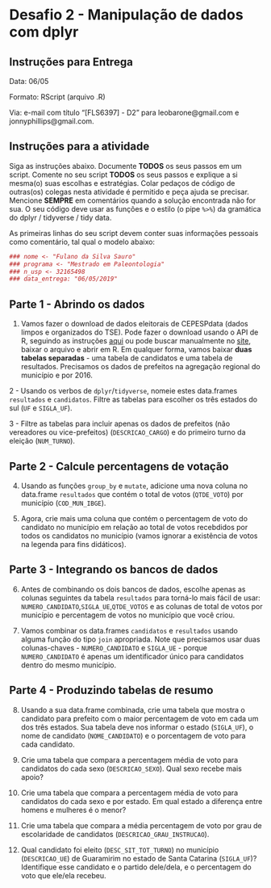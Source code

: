 # Desafio 2 - Manipulação de dados com dplyr

## Instruções para Entrega

Data: 06/05

Formato: RScript (arquivo .R)

Via: e-mail com título "[FLS6397] - D2" para leobarone@gmail.com e jonnyphillips@gmail.com.

## Instruções para a atividade
Siga as instruções abaixo. Documente __TODOS__ os seus passos em um script. Comente no seu script __TODOS__ os seus passos e explique a si mesma(o) suas escolhas e estratégias. Colar pedaços de código de outras(os) colegas nesta atividade é permitido e peça ajuda se precisar. Mencione __SEMPRE__ em comentários quando a solução encontrada não for sua. O seu código deve usar as funções e o estilo (o pipe `%>%`) da gramática do dplyr / tidyverse / tidy data.

As primeiras linhas do seu script devem conter suas informações pessoais como comentário, tal qual o modelo abaixo:

```r
### nome <- "Fulano da Silva Sauro"
### programa <- "Mestrado em Paleontologia"
### n_usp <- 32165498
### data_entrega: "06/05/2019"
```

## Parte 1 - Abrindo os dados

1. Vamos fazer o download de dados eleitorais de CEPESPdata (dados limpos e organizados do TSE). Pode fazer o download usando o API de R, seguindo as instruções [aqui](https://github.com/Cepesp-Fgv/cepesp-r) ou pode buscar manualmente no [site](http://www.cepesp.io/cepesp-data/), baixar o arquivo e abrir em R. Em qualquer forma, vamos baixar **duas tabelas separadas** - uma tabela de candidatos e uma tabela de resultados. Precisamos os dados de prefeitos na agregação regional do município e por 2016. 

2 - Usando os verbos de `dplyr`/`tidyverse`, nomeie estes data.frames `resultados` e `candidatos`. Filtre as tabelas para escolher os três estados do sul (`UF` e `SIGLA_UF`).

3 - Filtre as tabelas para incluir apenas os dados de prefeitos (não vereadores ou vice-prefeitos) (`DESCRICAO_CARGO`) e do primeiro turno da eleição (`NUM_TURNO`). 

## Parte 2 - Calcule percentagens de votação

4. Usando as funções `group_by` e `mutate`, adicione uma nova coluna no data.frame `resultados` que contém o total de votos (`QTDE_VOTO`) por município (`COD_MUN_IBGE`).

5. Agora, crie mais uma coluna que contém o percentagem de voto do candidato no município em relação ao total de votos recebdidos por todos os candidatos no município (vamos ignorar a existência de votos na legenda para fins didáticos).

## Parte 3 - Integrando os bancos de dados

6. Antes de combinando os dois bancos de dados, escolhe apenas as colunas seguintes da tabela `resultados` para torná-lo mais fácil de usar: `NUMERO_CANDIDATO`,`SIGLA_UE`,`QTDE_VOTOS` e as colunas de total de votos por município e percentagem de votos no município que você criou.

7. Vamos combinar os data.frames `candidatos` e `resultados` usando alguma função do tipo `join` apropriada. Note que precisamos usar duas colunas-chaves - `NUMERO_CANDIDATO` e `SIGLA_UE` - porque `NUMERO_CANDIDATO` é apenas um identificador único para candidatos dentro do mesmo município. 

## Parte 4 - Produzindo tabelas de resumo

8. Usando a sua data.frame combinada, crie uma tabela que mostra o candidato para prefeito com o maior percentagem de voto em cada um dos três estados. Sua tabela deve nos informar o estado (`SIGLA_UF`), o nome de candidato (`NOME_CANDIDATO`) e o porcentagem de voto para cada candidato.

9. Crie uma tabela que compara a percentagem média de voto para candidatos do cada sexo (`DESCRICAO_SEXO`). Qual sexo recebe mais apoio?

10. Crie uma tabela que compara a percentagem média de voto para candidatos do cada sexo e por estado. Em qual estado a diferença entre homens e mulheres é o menor?

11. Crie uma tabela que compara a média percentagem de voto por grau de escolaridade de candidatos (`DESCRICAO_GRAU_INSTRUCAO`).

12. Qual candidato foi eleito (`DESC_SIT_TOT_TURNO`) no município (`DESCRICAO_UE`) de Guaramirim no estado de Santa Catarina (`SIGLA_UF`)?  Identifique esse candidato e o partido dele/dela, e o percentagem do voto que ele/ela recebeu. 
